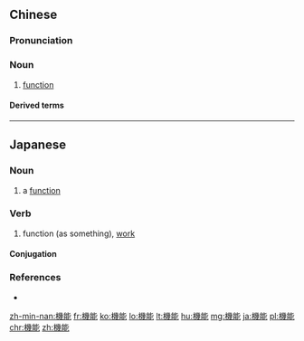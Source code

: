 {{also|机能}}
==Chinese==
{{zh-forms|s=机能}}

===Pronunciation===
{{zh-pron
|m=jīnéng
|c=gei1 nang4
|h=pfs=kî-nèn
|mn=ki-lêng
|cat=n
}}

===Noun===
{{zh-noun}}

# [[function]] {{gloss|in cells, tissues, nerves, organs, etc.}}
#: {{zh-x|機能 亢進|''hyperfunction (in medicine)''}}

====Derived terms====
{{zh-der|甲狀腺機能亢進}}

----

==Japanese==
{{ja-kanjitab|き|のう|yomi=on}}

===Noun===
{{ja-noun|きのう}}

# a [[function]]
#: {{ja-usex|一切 の '''機能''' が 停止 した。|いっさい の '''きのう''' が ていし した。|All its '''functions''' are suspended.}}

===Verb===
{{ja-verb-suru|きのう}}

# function (as something), [[work]]

====Conjugation====
{{ja-suru|きのう}}

===References===
* {{R:Shogakukan}}

[[zh-min-nan:機能]]
[[fr:機能]]
[[ko:機能]]
[[lo:機能]]
[[lt:機能]]
[[hu:機能]]
[[mg:機能]]
[[ja:機能]]
[[pl:機能]]
[[chr:機能]]
[[zh:機能]]